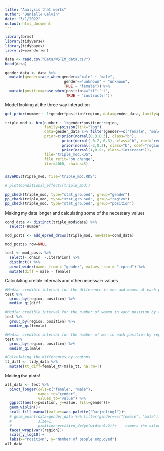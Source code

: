 ```yaml
---
title: "Analysis that works"
author: "Danielle Galvin"
date: "3/1/2022"
output: html_document
---
```


```r
library(brms)
library(tidyverse)
library(tidybayes)
library(wesanderson)
```

```r
data <- read.csv("Data/WSTEM_data.csv")
head(data)

gender_data <- data %>% 
  mutate(gender=case_when(gender=="male" ~ "male",
                           gender=="unknown" ~ "unknown",
                           TRUE ~ "female")) %>% 
  mutate(position=case_when(position=="tt"~"tt",
                            TRUE ~ "instructor"))

```

Model looking at the three way interaction
```r
get_prior(number ~ 1+gender*position*region, data=gender_data, family=poisson, link="log")

triple_mod <- brm(number ~ 1+gender*position*region,
                  family=poisson(link="log"),
                  data=gender_data %>% filter(gender==c("female", "male")),
                  prior=c(prior(normal(0.3,0.3), class="b"),
                          prior(normal(-0.2, 0.3), class="b", coef="regionRM"),
                          prior(normal(-2,0.3), class="b", coef="regionNW"),
                          prior(normal(1,0.5), class="Intercept")),
                  file="triple_mod.RDS",
                  file_refit="on_change",
                  iter=4000, chains=3)


saveRDS(triple_mod, file="triple_mod.RDS")

# plot(conditional_effects(triple_mod))

pp_check(triple_mod, type="stat_grouped", group="gender")
pp_check(triple_mod, type="stat_grouped", group="region")
pp_check(triple_mod, type="stat_grouped", group="position")

```

Making my data longer and calculating some of the necessary values
```r
cond_data <- distinct(triple_mod$data) %>% 
  select(-number)

mod_posts <- add_epred_draws(triple_mod, newdata=cond_data)

mod_posts$.row=NULL

test <- mod_posts %>% 
  select(-.chain, -.iteration) %>%
  distinct() %>% 
  pivot_wider(names_from = "gender", values_from = ".epred") %>% 
  mutate(diff = male - female)
```

Calculating creible intervals and other necessary values
```r
#Median credible interval for the difference in men and women at each position by region
test %>% 
  group_by(region, position) %>% 
  median_qi(diff)

#Median credible interval for the number of women in each position by region
test %>% 
  group_by(region, position) %>% 
  median_qi(female)

#Median credible interval for the number of men in each position by region
test %>% 
  group_by(region, position) %>% 
  median_qi(male)

#Calculating the differences by regions
tt_diff <- tidy_data %>% 
  mutate(tt_diff=female_tt-male_tt, na.rm=T)

```

Making the plots!
```r
all_data <- test %>% 
  pivot_longer(cols=c("female", "male"),
               names_to="gender", 
               values_to="value") %>% 
  ggplot(aes(x=position, y=value, fill=gender))+
  geom_violin()+
  scale_fill_manual(values=wes_palette("Darjeeling1"))+
  # geom_point(data=gender_data %>% filter(gender==c("female", "male")), aes(x=position, y=number),
  #            size=1,
  #            position=position_dodge(width=0.9))+    remove the silence to display the points
  facet_wrap(vars(region))+
  scale_y_log10()+
  labs(x="Position", y="Number of people employed")
all_data
```
















